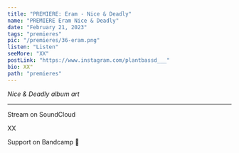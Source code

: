 ---
title: "PREMIERE: Eram - Nice & Deadly"
name: "PREMIERE Eram Nice & Deadly"
date: "February 21, 2023"
tags: "premieres"
pic: "/premieres/36-eram.png"
listen: "Listen"
seeMore: "XX"
postLink: "https://www.instagram.com/plantbassd___"
bio: XX"
path: "premieres"
---

<Picture src="/premieres/36-deadly.jpg" alt="Nice & Deadly album art" size={1200} />
<p className="smallText">
  <i>Nice & Deadly album art</i>
</p>

<hr />

Stream <HoverLink url="XX" name="Nice & Deadly" inline external /> on SoundCloud

XX

Support <HoverLink url="https://eramrecords.bandcamp.com/album/-" name="Eram" inline external /> on Bandcamp 🌱
